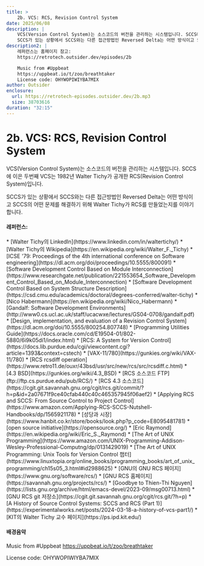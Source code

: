 ```yaml
---
title: >
    2b. VCS: RCS, Revision Control System
date: 2025/06/08
description: |
    VCS(Version Control System)는 소스코드의 버전을 관리하는 시스템입니다. SCCS에 이은 두번째 VCS는 1982년 Walter Tichy가 공개한 RCS(Revision Control System)입니다.
    SCCS가 있는 상황에서 SCCS와는 다른 접근방법인 Reversed Delta는 어떤 방식이고 SCCS의 어떤 문제를 해결하기 위해 Walter Tichy가 RCS를 만들었는지를 이야기합니다.
description2: |
    레퍼런스는 홈페이지 참고:
    https://retrotech.outsider.dev/episodes/2b

    Music from #Uppbeat
    https://uppbeat.io/t/zoo/breathtaker
    License code: OHYWOPIWIYBA7MIX
author: Outsider
enclosure:
  url: https://retrotech-episodes.outsider.dev/2b.mp3
  size: 38703616
duration: "32:15"
---
```


# 2b. VCS: RCS, Revision Control System

VCS(Version Control System)는 소스코드의 버전을 관리하는 시스템입니다.
SCCS에 이은 두번째 VCS는 1982년 Walter Tichy가 공개한 RCS(Revision Control System)입니다.

SCCS가 있는 상황에서 SCCS와는 다른 접근방법인 Reversed Delta는 어떤 방식이고
SCCS의 어떤 문제를 해결하기 위해 Walter Tichy가 RCS를 만들었는지를 이야기합니다.


<Badges
  apple="https://podcasts.apple.com/kr/podcast/2b-vcs-rcs-revision-control-system/id1698903712?i=1000711995113"
  youtube="https://www.youtube.com/watch?v=R9ZIdI0O1bI&list=PLEHf_UYxvkp9HCnP3UIZhEss_Yo4XuUDX"
  spotify="https://open.spotify.com/episode/59wuXspT9V3Rck95iIH5QF"
/>

#### 레퍼런스:
<div className="refs">
    * [Walter Tichy의 LinkedIn](https://www.linkedin.com/in/waltertichy/)
    * [Walter Tichy의 Wikipedia](https://en.wikipedia.org/wiki/Walter_F._Tichy)
    * [ICSE '79: Proceedings of the 4th international conference on Software engineering](https://dl.acm.org/doi/proceedings/10.5555/800091)
    * [Software Development Control Based on Module Interconnection](https://www.researchgate.net/publication/221553654_Software_Development_Control_Based_on_Module_Interconnection)
    * [Software Development Control Based on System Structure Description](https://csd.cmu.edu/academics/doctoral/degrees-conferred/walter-tichy)
    * [Nico Habermann](https://en.wikipedia.org/wiki/Nico_Habermann)
    * [Gandalf: Software Development Environments](http://www0.cs.ucl.ac.uk/staff/ucacwxe/lectures/GS04-0708/gandalf.pdf)
    * [Design, implementation, and evaluation of a Revision Control System](https://dl.acm.org/doi/10.5555/800254.807748)
    * [Programming Utilities Guide](https://docs.oracle.com/cd/E19504-01/802-5880/6i9k05di1/index.html)
    * [RCS: A System for Version Control](https://docs.lib.purdue.edu/cgi/viewcontent.cgi?article=1393&context=cstech)
    * [VAX-11/780](https://gunkies.org/wiki/VAX-11/780)
    * [RCS rcsdiff operation](https://www.retro11.de/ouxr/43bsd/usr/src/new/rcs/src/rcsdiff.c.html)
    * [4.3 BSD](https://gunkies.org/wiki/4.3_BSD)
    * [RCS 소스코드 FTP](ftp://ftp.cs.purdue.edu/pub/RCS/)
    * [RCS 4.3 소스코드](https://cgit.git.savannah.gnu.org/cgit/rcs.git/commit/?h=p&id=2a07671f9ce40cfab440c40c465357945f06aef2)
    * [Applying RCS and SCCS: From Source Control to Project Control](https://www.amazon.com/Applying-RCS-SCCS-Nutshell-Handbooks/dp/1565921178)
    * [성당과 시장](https://www.hanbit.co.kr/store/books/look.php?p_code=E8095481781)
    * [open source initiative](https://opensource.org/)
    * [Eric Raymond](https://en.wikipedia.org/wiki/Eric_S._Raymond)
    * [The Art of UNIX Programming](https://www.amazon.com/UNIX-Programming-Addison-Wesley-Professional-Computng/dp/0131429019)
    * [The Art of UNIX Programming: Unix Tools for Version Control 챕터](https://www.linuxtopia.org/online_books/programming_books/art_of_unix_programming/ch15s05_3.html#id2988625)
    * [GNU의 GNU RCS 페이지](https://www.gnu.org/software/rcs/)
    * [GNU RCS 홈페이지](https://savannah.gnu.org/projects/rcs/)
    * [Goodbye to Thien-Thi Nguyen](https://lists.gnu.org/archive/html/emacs-devel/2023-09/msg00713.html)
    * [GNU RCS git 저장소](https://cgit.git.savannah.gnu.org/cgit/rcs.git/?h=p)
    * [A History of Source Control Systems: SCCS and RCS (Part 1)](https://experimentalworks.net/posts/2024-03-18-a-history-of-vcs-part1/)
    * [KIT의 Walter Tichy 교수 페이지](https://ps.ipd.kit.edu/)
</div>

#### 배경음악
Music from #Uppbeat
https://uppbeat.io/t/zoo/breathtaker

License code: OHYWOPIWIYBA7MIX
